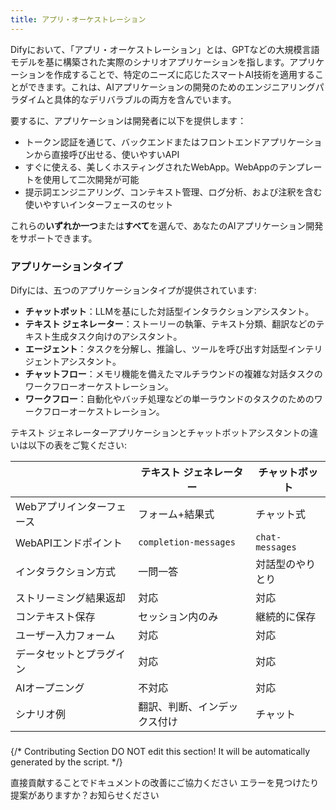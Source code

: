 ```yaml
---
title: アプリ・オーケストレーション
---
```



Difyにおいて、「アプリ・オーケストレーション」とは、GPTなどの大規模言語モデルを基に構築された実際のシナリオアプリケーションを指します。アプリケーションを作成することで、特定のニーズに応じたスマートAI技術を適用することができます。これは、AIアプリケーションの開発のためのエンジニアリングパラダイムと具体的なデリバラブルの両方を含んでいます。

要するに、アプリケーションは開発者に以下を提供します：

* トークン認証を通じて、バックエンドまたはフロントエンドアプリケーションから直接呼び出せる、使いやすいAPI
* すぐに使える、美しくホスティングされたWebApp。WebAppのテンプレートを使用して二次開発が可能
* 提示詞エンジニアリング、コンテキスト管理、ログ分析、および注釈を含む使いやすいインターフェースのセット

これらの**いずれか一つ**または**すべて**を選んで、あなたのAIアプリケーション開発をサポートできます。

### アプリケーションタイプ <a href="#application_type" id="application_type"></a>

Difyには、五つのアプリケーションタイプが提供されています:

* **チャットボット**：LLMを基にした対話型インタラクションアシスタント。
* **テキスト ジェネレーター**：ストーリーの執筆、テキスト分類、翻訳などのテキスト生成タスク向けのアシスタント。
* **エージェント**：タスクを分解し、推論し、ツールを呼び出す対話型インテリジェントアシスタント。
* **チャットフロー**：メモリ機能を備えたマルチラウンドの複雑な対話タスクのワークフローオーケストレーション。
* **ワークフロー**：自動化やバッチ処理などの単一ラウンドのタスクのためのワークフローオーケストレーション。

テキスト ジェネレーターアプリケーションとチャットボットアシスタントの違いは以下の表をご覧ください:

<table><thead><tr><th width="180.33333333333331"></th><th>テキスト ジェネレーター</th><th>チャットボット</th></tr></thead><tbody><tr><td>Webアプリインターフェース</td><td>フォーム+結果式</td><td>チャット式</td></tr><tr><td>WebAPIエンドポイント</td><td><code>completion-messages</code></td><td><code>chat-messages</code></td></tr><tr><td>インタラクション方式</td><td>一問一答</td><td>対話型のやりとり</td></tr><tr><td>ストリーミング結果返却</td><td>対応</td><td>対応</td></tr><tr><td>コンテキスト保存</td><td>セッション内のみ</td><td>継続的に保存</td></tr><tr><td>ユーザー入力フォーム</td><td>対応</td><td>対応</td></tr><tr><td>データセットとプラグイン</td><td>対応</td><td>対応</td></tr><tr><td>AIオープニング</td><td>不対応</td><td>対応</td></tr><tr><td>シナリオ例</td><td>翻訳、判断、インデックス付け</td><td>チャット</td></tr></tbody></table>

###

{/*
Contributing Section
DO NOT edit this section!
It will be automatically generated by the script.
*/}

<CardGroup cols="2">
    <Card
        title="このページを編集する"
        icon="pen-to-square"
        href="https://github.com/langgenius/dify-docs-mintlify/edit/main/ja-jp/guides/application-orchestrate/README.mdx"
    >
        直接貢献することでドキュメントの改善にご協力ください
    </Card>
    <Card
        title="問題を報告する"
        icon="github"
        href="https://github.com/langgenius/dify-docs-mintlify/issues/new?title=ドキュメントの問題%3A%20&body=%23%23%20問題の説明%0A%3C%21--%20発見した問題について簡単に説明してください%20--%3E%0A%0A%23%23%20ページリンク%0Ahttps%3A%2F%2Fgithub.com%2Flanggenius%2Fdify-docs-mintlify%2Fblob%2Fmain%2Fja-jp/guides/application-orchestrate%2FREADME.mdx%0A%0A%23%23%20提案される変更%0A%3C%21--%20特定の変更案がある場合は、ここで説明してください%20--%3E%0A%0A%3C%21--%20ドキュメントの品質向上にご協力いただきありがとうございます！%20--%3E"
    >
        エラーを見つけたり提案がありますか？お知らせください
    </Card>
</CardGroup>
